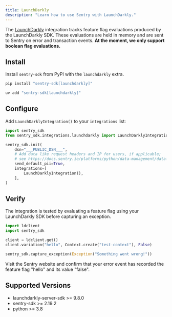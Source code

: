 ```yaml
---
title: LaunchDarkly
description: "Learn how to use Sentry with LaunchDarkly."
---
```


<PlatformContent includePath="feature-flags/prerelease-alert" />

The [LaunchDarkly](https://launchdarkly.com/) integration tracks feature flag evaluations produced by the LaunchDarkly SDK. These evaluations are held in memory and are sent to Sentry on error and transaction events. **At the moment, we only support boolean flag evaluations.**

## Install

Install `sentry-sdk` from PyPI with the `launchdarkly` extra.

```bash {tabTitle:pip}
pip install "sentry-sdk[launchdarkly]"
```
```bash {tabTitle:uv}
uv add "sentry-sdk[launchdarkly]"
```

## Configure

Add `LaunchDarklyIntegration()` to your `integrations` list:

```python
import sentry_sdk
from sentry_sdk.integrations.launchdarkly import LaunchDarklyIntegration

sentry_sdk.init(
    dsn="___PUBLIC_DSN___",
    # Add data like request headers and IP for users, if applicable;
    # see https://docs.sentry.io/platforms/python/data-management/data-collected/ for more info
    send_default_pii=True,
    integrations=[
        LaunchDarklyIntegration(),
    ],
)
```

## Verify

The integration is tested by evaluating a feature flag using your LaunchDarkly SDK before capturing an exception.

```python
import ldclient
import sentry_sdk

client = ldclient.get()
client.variation("hello", Context.create("test-context"), False)

sentry_sdk.capture_exception(Exception("Something went wrong!"))
```

Visit the Sentry website and confirm that your error event has recorded the feature flag "hello" and its value "false".

## Supported Versions

- launchdarkly-server-sdk >= 9.8.0
- sentry-sdk >= 2.19.2
- python >= 3.8

<PlatformContent includePath="feature-flags/next-steps" />
